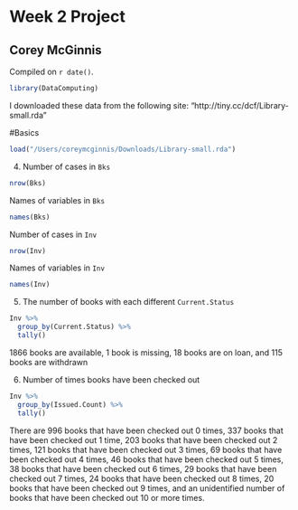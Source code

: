 # Week 2 Project

## Corey McGinnis

<!-- leave this material as is -->
Compiled on `r date()`.

```r
library(DataComputing)
```
<!-- put your content after this line -->

I downloaded these data from the following site: "http://tiny.cc/dcf/Library-small.rda"

#Basics

```r
load("/Users/coreymcginnis/Downloads/Library-small.rda")
```


4.
Number of cases in `Bks`
```r
nrow(Bks)
```


Names of variables in `Bks`
```r
names(Bks)
```


Number of cases in `Inv`
```r
nrow(Inv)
```


Names of variables in `Inv`
```r
names(Inv)
```


5. The number of books with each different `Current.Status`
```r
Inv %>%
  group_by(Current.Status) %>%
  tally()
```
1866 books are available, 
1 book is missing,
18 books are on loan,
and 115 books are withdrawn

6. Number of times books have been checked out
```r
Inv %>%
  group_by(Issued.Count) %>%
  tally()
```
There are
996 books that have been checked out 0 times,
337 books that have been checked out 1 time,
203 books that have been checked out 2 times,
121 books that have been checked out 3 times,
69 books that have been checked out 4 times,
46 books that have been checked out 5 times,
38 books that have been checked out 6 times,
29 books that have been checked out 7 times,
24 books that have been checked out 8 times,
20 books that have been checked out 9 times,
and an unidentified number of books that have been checked out 10 or more times.
